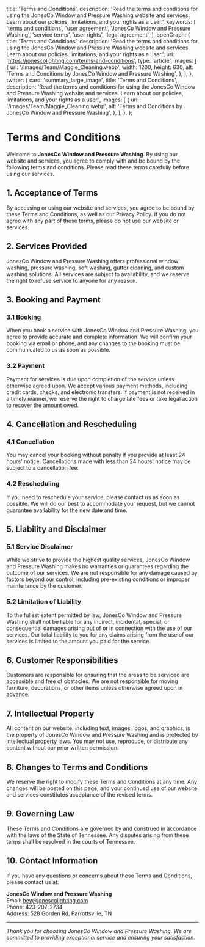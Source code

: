 
  title: 'Terms and Conditions',
  description:
    'Read the terms and conditions for using the JonesCo Window and Pressure Washing website and services. Learn about our policies, limitations, and your rights as a user.',
  keywords: [
    'terms and conditions',
    'user agreement',
    'JonesCo Window and Pressure Washing',
    'service terms',
    'user rights',
    'legal agreement',
  ],
  openGraph: {
    title: 'Terms and Conditions',
    description:
      'Read the terms and conditions for using the JonesCo Window and Pressure Washing website and services. Learn about our policies, limitations, and your rights as a user.',
    url: 'https://jonescolighting.com/terms-and-conditions',
    type: 'article',
    images: [
      {
        url: '/images/Team/Maggie_Cleaning.webp',
        width: 1200,
        height: 630,
        alt: 'Terms and Conditions by JonesCo Window and Pressure Washing',
      },
    ],
  },
  twitter: {
    card: 'summary_large_image',
    title: 'Terms and Conditions',
    description:
      'Read the terms and conditions for using the JonesCo Window and Pressure Washing website and services. Learn about our policies, limitations, and your rights as a user.',
    images: [
      {
        url: '/images/Team/Maggie_Cleaning.webp',
        alt: 'Terms and Conditions by JonesCo Window and Pressure Washing',
      },
    ],
  },
};

# Terms and Conditions

Welcome to **JonesCo Window and Pressure Washing**. By using our website and services, you agree to comply with and be bound by the following terms and conditions. Please read these terms carefully before using our services.

## 1. Acceptance of Terms

By accessing or using our website and services, you agree to be bound by these Terms and Conditions, as well as our Privacy Policy. If you do not agree with any part of these terms, please do not use our website or services.

## 2. Services Provided

JonesCo Window and Pressure Washing offers professional window washing, pressure washing, soft washing, gutter cleaning, and custom washing solutions. All services are subject to availability, and we reserve the right to refuse service to anyone for any reason.

## 3. Booking and Payment

### 3.1 Booking
When you book a service with JonesCo Window and Pressure Washing, you agree to provide accurate and complete information. We will confirm your booking via email or phone, and any changes to the booking must be communicated to us as soon as possible.

### 3.2 Payment
Payment for services is due upon completion of the service unless otherwise agreed upon. We accept various payment methods, including credit cards, checks, and electronic transfers. If payment is not received in a timely manner, we reserve the right to charge late fees or take legal action to recover the amount owed.

## 4. Cancellation and Rescheduling

### 4.1 Cancellation
You may cancel your booking without penalty if you provide at least 24 hours' notice. Cancellations made with less than 24 hours' notice may be subject to a cancellation fee.

### 4.2 Rescheduling
If you need to reschedule your service, please contact us as soon as possible. We will do our best to accommodate your request, but we cannot guarantee availability for the new date and time.

## 5. Liability and Disclaimer

### 5.1 Service Disclaimer
While we strive to provide the highest quality services, JonesCo Window and Pressure Washing makes no warranties or guarantees regarding the outcome of our services. We are not responsible for any damage caused by factors beyond our control, including pre-existing conditions or improper maintenance by the customer.

### 5.2 Limitation of Liability
To the fullest extent permitted by law, JonesCo Window and Pressure Washing shall not be liable for any indirect, incidental, special, or consequential damages arising out of or in connection with the use of our services. Our total liability to you for any claims arising from the use of our services is limited to the amount you paid for the service.

## 6. Customer Responsibilities

Customers are responsible for ensuring that the areas to be serviced are accessible and free of obstacles. We are not responsible for moving furniture, decorations, or other items unless otherwise agreed upon in advance.

## 7. Intellectual Property

All content on our website, including text, images, logos, and graphics, is the property of JonesCo Window and Pressure Washing and is protected by intellectual property laws. You may not use, reproduce, or distribute any content without our prior written permission.

## 8. Changes to Terms and Conditions

We reserve the right to modify these Terms and Conditions at any time. Any changes will be posted on this page, and your continued use of our website and services constitutes acceptance of the revised terms.

## 9. Governing Law

These Terms and Conditions are governed by and construed in accordance with the laws of the State of Tennessee. Any disputes arising from these terms shall be resolved in the courts of Tennessee.

## 10. Contact Information

If you have any questions or concerns about these Terms and Conditions, please contact us at:

**JonesCo Window and Pressure Washing**  
Email: [hey@jonescolighting.com](mailto:hey@jonescolighting.com)  
Phone: 423-207-2734  
Address: 528 Gorden Rd, Parrottsville, TN

---

*Thank you for choosing JonesCo Window and Pressure Washing. We are committed to providing exceptional service and ensuring your satisfaction.*
